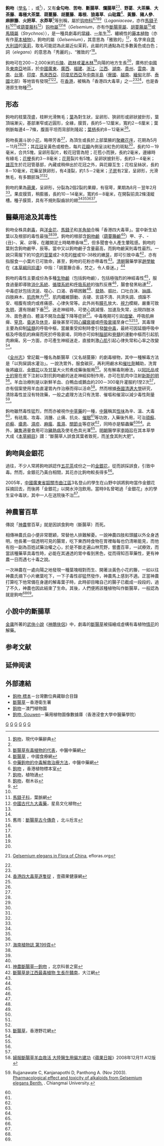 {{Otheruses|other=斷腸草|斷腸草}}
{{Speciesbox
| taxon = Gelsemium elegans
| binomial_authority = ([[Gardner|Gardner]] & [[Champ.|Champ.]]) [[Benth.|Benth.]]
}}
{{medical}}
'''鉤吻'''（[[學名|學名]]：''{{lang|la|Gelsemium elegans}}''，{{lang-en|Graceful Jesamine}}或{{lang|en|Poison Hemlock}}<ref name = "現代中藥辭典">[http://alternativehealing.org/gou_wen.htm 鉤吻]，現代中藥辭典</ref>），又有'''金勾吻'''、'''苦吻'''、'''斷腸草'''、'''爛腸草'''<ref name = "efloras"/><ref name="斷腸草有毒植物的代表">[http://www.zhong-yao.net/zy/fy/jc/200803/112760.html 斷腸草有毒植物的代表]{{dead link|date=2018年4月 |bot=InternetArchiveBot |fix-attempted=yes }}，中醫中藥網</ref>、'''野葛'''、'''大茶藥'''、'''大茶藤'''、'''毒極大茶葉'''、'''葫蔓藤'''、'''胡蔓藤'''、'''毒根'''、'''狼毒草'''、'''山砒霜'''<ref>[http://www.shiliao.com.cn/2005/2-2/13004459657.html 斷腸草] {{Wayback|url=http://www.shiliao.com.cn/2005/2-2/13004459657.html |date=20080920153040 }}，中國食療網</ref>、'''黃籐'''、'''豬人參'''、'''麻醉籐'''、'''火把草'''、'''水莽草'''<ref name="中毒解救">[http://www.zhong-yao.net/zy/fy/bl/200804/139095.html 中藥鉤吻的中毒解救治療方法]{{dead link|date=2018年4月 |bot=InternetArchiveBot |fix-attempted=yes }}，中醫中藥網</ref>等別稱，屬於[[钩吻科|钩吻科]]<ref name = "香港植物標本室">[http://www.hkherbarium.net/Herbarium/c_search_end.asp?id=5029 鉤吻] {{Wayback|url=http://www.hkherbarium.net/Herbarium/c_search_end.asp?id=5029 |date=20080921111506 }}，香港植物標本室</ref><ref name="植物通">[http://www.plant.ac.cn/dan_tu/0/785.htm 鉤吻]{{dead link|date=2018年4月 |bot=InternetArchiveBot |fix-attempted=yes }}，植物通</ref><ref name = "樹木谷">[http://www.hktree.com/tree/Gelsemium%20elegans.htm 鉤吻]，樹木谷</ref><ref name = "香港有毒植物">{{cite book|title=《香港有毒植物》|author=朱惠玲|series=香港自然圖鑑系列II|publisher=野外動向有限公司|page=第70頁|isbn=988-97173-8-7|date=2007年7月}}</ref>（''Loganiaceae''，亦作[[馬錢子科|馬錢子科]]<ref name = "中毒解救"/><ref name = "葉脈網">[http://www.leafvein.net/plant_page/Loganiaceae.htm 馬錢子科]，葉脈網</ref>或[[葫蔓藤科|葫蔓藤科]]<ref name="星島文化植物">[http://www.stnn.cc:82/culture/photo/t20051215_95995.html 中國古代九大毒藥]{{dead link|date=2018年4月 |bot=InternetArchiveBot |fix-attempted=yes }}，星島文化植物</ref>）[[钩吻屬|钩吻屬]]<ref name = "植物通"/><ref name = "樹木谷"/>（''Gelsemium''，亦有作[[斷腸草屬|斷腸草屬]]、[[胡蔓藤屬|胡蔓藤屬]]<ref name = "斷腸草古今傳奇">舊雨：[http://www.civilwind.com/big5/hao/jy070812.htm 斷腸草古今傳奇] {{Wayback|url=http://www.civilwind.com/big5/hao/jy070812.htm |date=20110713001739 }}，北斗卮言</ref>或[[馬錢屬|馬錢屬]]（''Strychnos''）），是一種具劇毒的[[常綠植物|常綠]]、[[一年生植物|一年生]]<ref name = "星島文化植物"/>、纏繞性的[[藤本植物|藤本植物]]（亦有作[[草本植物|草本植物]]）。鉤吻的屬（''Gelsemium''），其意思為「雅致的」<ref name = "樹木谷"/>，名字來自[[意大利語|意大利語]]的[[茉莉|茉莉]]，取名可能認為此屬近似茉莉，此屬的共通點為花多數黃色或白色；詞（''elegans''）的意思為「秀麗的」、“雅致的”<ref name = "樹木谷"/>。

鉤吻可在200－2,000米的[[丘陵|丘陵]]、[[疏林|疏林]]或[[灌木林|灌木林]]<ref name = "植物通"/>向陽的地方生長<ref name = "斷腸草有毒植物的代表"/>，廣佈於[[中國|中國]]及[[東南亞|東南亞]]地區，於[[中國|中國]][[廣東|廣東]]、[[廣西|廣西]]、[[福建|福建]]、[[浙江|浙江]]、[[江西|江西]]、[[湖南|湖南]]、[[貴州|貴州]]、[[雲南|雲南]]、[[海南|海南]]、[[台灣|台灣]]、[[印度|印度]]、[[馬來西亞|馬來西亞]]、[[印度尼西亞|印度尼西亞]]及[[中南半島|中南半島]]（[[寮國|寮國]]、[[越南|越南]]、[[緬甸|緬甸]]北部、[[泰國|泰國]]北部）等地皆有發現<ref name = "efloras">{{en}} [http://www.efloras.org/florataxon.aspx?flora_id=2&taxon_id=200017832 Gelsemium elegans in Flora of China], efloras.org</ref><ref name = "斷腸草有毒植物的代表"/>。在[[香港|香港]]，被稱為「香港四大毒草」之一<ref name = "樹木谷"/><ref>[http://health.atnext.com/index.php?fuseaction=Article.ListArticle&sec_id=6349068&iss_id=20071029&art_id=10347585 香港四大毒草逐隻捉] {{Wayback|url=http://health.atnext.com/index.php?fuseaction=Article.ListArticle&sec_id=6349068&iss_id=20071029&art_id=10347585 |date=20080921085057 }}，壹蘋果健康網</ref>，也是香港原生物種<ref name = "香港植物標本室"/>。

==形态==
鉤吻的枝葉茂盛，枝幹光滑無毛；[[葉|葉]]為對生狀，呈卵形、狹卵形或卵狀披針形，葉頂端漸尖，基部漸窄或近圓形，全緣，膜質，長約5－12厘米，寬約2－6厘米；葉側脈每邊4－7條，腹面平坦而背部則隆起；[[葉柄|葉柄]]長約8－12毫米<ref name = "植物通"/>。

鉤吻長漏斗狀小[[花|花]]，略帶芳香<ref name = "葉脈網"/>，為頂生或長於上部葉腋的[[聚繖花序|聚繖花序]]，花期為5月－11月<ref name = "香港植物標本室"/><ref name = "香港有毒植物"/>；其[[花冠|花冠]]呈黃色或橙色，每片[[花瓣|花瓣]]內側呈淡紅色的斑點<ref name = "斷腸草有毒植物的代表"/>，長約10－19毫米，合共5塊，呈卵形裂片，較花冠管為短；花苞小而狹，長約2毫米，邊緣時有綠毛；[[花梗|花梗]]長約3－8毫米；[[花萼|花萼]]裂片有5塊，呈卵狀披針形，長約3－4毫米；[[雄蕊|雄蕊]]生於花冠管基部，內藏或稍伸出於花冠之外，與花瓣互生；花柱呈絲狀，長約8－10毫米，花藥呈狹卵形，有4淺裂，約1.5－2毫米；[[子房|子房]]有2室，呈卵形，光滑無毛，有多顆胚珠<ref name = "efloras"/><ref name = "植物通"/>。

鉤吻的果為[[蒴果|蒴果]]，呈卵形，分裂為2個2裂的果瓣，有宿萼，果期為8月－翌年2月<ref name = "香港植物標本室"/>。果皮膜質，稍膨脹，長約10－14毫米，寬約6－8毫米，在開裂前具2條淺縱槽。種子膜質，具有不規則裂齒狀的翅<ref name = "efloras"/><ref name = "植物通"/><ref name = "香港有毒植物"/><ref>[http://www.cvh.org.cn/difangzhi/hainan/page/3/199.pdf 海南植物誌 第199頁]{{dead link|date=2018年4月 |bot=InternetArchiveBot |fix-attempted=yes }}</ref>。

==醫藥用途及其毒性==
鉤吻全株具劇[[毒|毒]]，與[[洋金花|洋金花]]、[[馬錢子|馬錢子]]和[[羊角拗|羊角拗]]合稱「香港四大毒草」。當中新生幼葉以及根部的毒性最強<ref name = "中毒解救"/><ref name = "樹木谷"/>。鉤吻的根部含[[鉤吻鹼|鉤吻鹼]]（[[葫蔓籐鹼|葫蔓籐鹼]]<ref name = "星島文化植物"/>）甲、子、-{丑}-、寅、卯等，在離開泥土時略帶香味<ref name="神農斷腸草">[http://www.bjkp.gov.cn/bjkpzc/tszr/zwdg/zwyhj/160982.shtml 神農斷腸草—鉤吻] {{webarchive|url=https://web.archive.org/web/20080618065136/http://www.bjkp.gov.cn/bjkpzc/tszr/zwdg/zwyhj/160982.shtml |date=2008-06-18 }}，北京科普之窗</ref>，但多聞會令人產生暈眩感。鉤吻的葉則含鉤吻鹼甲、辰等。當中又以鉤吻鹼子含量最高，而鉤吻鹼寅則毒性最烈。一說只需服下約10[[克|克]]的[[莖|莖]][[葉|葉]]或2-8克的[[根|根]]或10-38枚的嫩[[芽|芽]]，即可引致中毒<ref>[http://jiangxi.jxnews.com.cn/system/2005/07/28/002117654.shtml 斷腸草是江西最毒植物 生長在贛南]，大江網</ref>，亦有指服食一小葉片已可致命，甚至，鉤吻的花粉亦帶毒性<ref name = "神農斷腸草"/>。[[清朝|清朝]]醫藥學家[[趙學敏_(清朝)|趙學敏]]在《[[本草綱目拾遺|本草綱目拾遺]]》中指：「胡蔓籐合香，焚之，令人昏迷。」<ref name = "神農斷腸草"/>

鉤吻的毒性主要成份為多種[[生物鹼|生物鹼]]（包括鉤吻鹼），包括極強烈的神經毒性<ref name = "中毒解救"/>，服食過量即導致[[消化系統|消化系統]]、[[循環系統|循環系統]]和[[呼吸系統|呼吸系統]]的強烈反應<ref name = "神農斷腸草"/>，腸會發黑粘連<ref name = "星島文化植物"/>，中毒症狀包括流涎、噁心、口渴、吞嚥困難<ref name = "中毒解救"/>、[[發熱|發熱]]、[[嘔吐|嘔吐]]、口吐白沫、[[抽搐|抽搐]]、四肢麻木、[[肌肉|肌肉]]無力<ref name = "香港有毒植物"/>、肌肉纖維顫動、舌硬、言語不清、共濟失調、煩躁不安、咽腹有燒灼或疼痛感、心律失常等。此外尚有[[瞳孔|瞳孔]]放大、[[視力|視力]]模糊，嚴重可致[[失明|失明]]，還有限鹼下垂<ref name = "中毒解救"/>。迷走神經時，可使心跳減慢、加速及失常，出現四肢冰冷、面色蒼白、體溫不開及[[血壓|血壓]]下降等症狀<ref name = "中毒解救"/>。中毒晚期可引起[[痙攣|痙攣]]、呼吸肌麻痺、[[窒息|窒息]]、[[昏迷|昏迷]]及[[休克|休克]]，最後甚至可因[[心臟衰竭|心臟衰竭]]或[[呼吸衰竭|呼吸衰竭]]至身亡<ref name = "神農斷腸草"/><ref name = "香港野花網">[http://www.producegreen.org.hk/hkwildflower/main_08.htm 斷腸草]，香港野花網</ref>。其毒理主要為抑制[[延髓|延髓]]的呼吸中樞，當嚴重受抑制時會引發[[酸中毒|酸中毒]]，最終可因延髓呼吸中樞及呼吸肌的麻痺而死於呼吸衰竭，同時亦可抑制[[腦部|腦部]]和[[脊髓|脊髓]]的運動中樞而引起肌肉麻痺。另一方面，亦可產生神經迷走，直接刺激[[心肌|心肌]]引起心律失常和心率之改變<ref name = "中毒解救"/>。

《[[全州志|全州志]]》曾記載一種名為斷腸草（又名胡蔓藤）的劇毒植物，其中一種解毒方法是「以狗屎調水灌治」。一說洗胃外，服食碳灰，再利用鹼水和[[催吐劑|催吐劑]]輔助，洗胃後將[[綠豆|綠豆]]、[[金銀花|金銀花]]以及[[甘草|甘草]]大火煎煮成藥後服用<ref name = "星島文化植物"/>。另有解毒劑療法，以[[阿托品|阿托品]]或[[士的寧|士的寧]]在皮下注射以對抗鉤吻鹼的迷走神經抑制作用，亦可在肌肉中注射[[新斯的明|新斯的明]]<ref name = "中毒解救"/>。羊血治療則是以新鮮羊血、白鴨血或鵝血約200－300毫升灌服約1至2次<ref name = "中毒解救"/>，亦有個案使用羊血直灌胃內作治療而得以活命<ref>[http://appledaily.atnext.com/template/apple/art_main.cfm?iss_id=20081211&sec_id=4104&subsec_id=11867&art_id=11954634 婦服斷腸草羊血救活 大陸醫生用偏方建功]{{dead link|date=2018年4月 |bot=InternetArchiveBot |fix-attempted=yes }}《[[蘋果日報|蘋果日報]]》2008年12月11 A12版</ref>。然而根據[[泰國|泰國]][[清邁大學|清邁大學]]研究，清除毒性並沒有特效藥，一般之處理方法只有洗胃、催嘔和催瀉以減少毒性劑量<ref>{{en}} Rujjanawate C, Kanjanapothi D, Panthong A. (Nov 2003). [http://www.ncbi.nlm.nih.gov/pubmed/14522437?dopt=Abstract Pharmacological effect and toxicity of alkaloids from Gelsemium elegans Benth.] {{Wayback|url=http://www.ncbi.nlm.nih.gov/pubmed/14522437?dopt=Abstract |date=20190701120509 }}. Chiangmai University.</ref>。

鉤吻雖然毒性猛烈，然而亦被視作[[中草藥|中草藥]]的一種，[[中醫|中醫]]稱其[[性味|性味]]為辛、溫、大毒<ref name = "現代中藥辭典"/>，有祛風、攻毒、消腫、止痛、抗炎、[[催眠|催眠]]<ref name = "斷腸草有毒植物的代表"/>等功效，入藥後外用，可治[[癬|頑癬]]、[[疥癬|疥癬]]、[[瘡|瘡患]]、[[濕疹|濕疹]]、[[麻瘋|麻瘋]]、[[風濕|風濕]]、[[關節炎|關節炎]]等症狀<ref name = "香港野花網"/>，同時亦是驅蟲藥<ref name = "現代中藥辭典"/><ref name = "香港有毒植物"/>。此外，[[豬|豬隻]]適量食用可治[[豬熱病|豬熱病]]及使毛色具光澤<ref name = "葉脈網"/>。[[明朝|明朝]]醫學家[[李時珍|李時珍]]在其本草學大成《[[本草綱目|本草綱目]]》謂：“斷腸草人誤食其葉者致死，而[[羊|羊]]食其則大肥”。

==鉤吻與金銀花==
過往，不少人常將鉤吻誤認作[[五花茶|五花茶]]成份之一的[[金銀花|金銀花]]，從而誤採誤食，引致中毒。然而，金銀花乃黃白相間，其花亦比鉤吻較長得多<ref name = "斷腸草有毒植物的代表"/>。

2005年，[[中國|中國]][[廣東省|廣東省]][[韶關市|韶關市]][[曲江區|曲江區]]3名登山的學生在山野中誤將鉤吻當作金銀花採摘回去，而後將「金銀花」以開水沖泡飲用。當時9名曾喝過「金銀花」水的學生呈中毒狀，其中一人在送院後不治<ref name = "斷腸草有毒植物的代表"/>。

==神農嘗百草==
傳說「[[神農|神農]]嘗百草」就是因誤食鉤吻（斷腸草）而死。

相傳神農氏自小便非常聰穎，常替他人排難解憂。一說神農四肢和頭臚以外全身透明，他長著一個透明可見的腸胃，吃下東西時食物在胃裡每每也仍清晰能見，而他有抱一副為百姓試藥治權之心，於是不斷走遍山林荒野，嘗盡百草，一試療效，而當該種藥草具毒性時，必能在其通透的胃中看到黑色，從而得知百草藥性，更有神農一日而遇七十毒之說。

一次神農在一處向陽之地發現一種葉塊相對而生、開著淡黃色小花的籐，一如以往神農氏摘下小片嫩葉吃下，一下子毒性卻猛然發作，神農馬上感到不適。正當神農打算吃下他常備在身邊的解毒葉子時，此時卻目睹自己的腸子已截成一段段的，過了不久，神農也因此結束了生命。其後，人們便將該種植物叫作斷腸草，一般認為就是鉤吻<ref name = "斷腸草有毒植物的代表"/><ref name = "神農斷腸草"/>。

==小說中的斷腸草==
[[金庸|金庸]]所著的[[武俠小說|武俠小說]]《[[神鵰俠侶|神鵰俠侶]]》中，劇毒的[[斷腸草|斷腸草]]被描繪成虛構有毒植物[[情花|情花]]的解藥。

==参考文献==
{{Reflist}}

== 延伸阅读 ==
{{Wikisource further reading}}

==外部連結==
*[http://catalog.digitalarchives.tw/item/00/15/dd/ff.html 鉤吻 標本]－台灣數位典藏聯合目錄
*[http://www.cmd.gov.hk/html/b5/health_info/publication/AdverseEvents28.html 斷腸草]－香港衛生署
*[https://web.archive.org/web/20070821221844/http://nature.iacm.gov.mo/botanical/read.asp?ptype=3&id=147 鉤吻]－澳門植物園
*[http://libproject.hkbu.edu.hk/was40/detail?lang=ch&channelid=1288&searchword=herb_id=D00634 鉤吻, Gouwen]－藥用植物圖像數據庫（香港浸會大學中醫藥學院）{{zh-hant}}{{en}}

{{香港四大毒草}}
{{Taxonbar}}
[[Category:鉤吻屬|G]]
[[Category:一年生植物|G]]
[[Category:藤本植物|G]]
[[Category:草本植物|G]]
[[Category:有毒植物|G]]
[[Category:中药|G]]